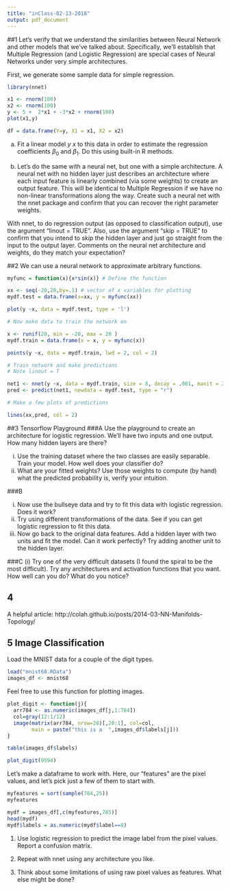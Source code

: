 ```yaml
---
title: "inClass-02-13-2018"
output: pdf_document
---
```


##1
Let's verify that we understand the similarities between Neural Network and other models that we've talked about. Specifically, we'll establish that Multiple Regression (and Logistic Regression) are special cases of Neural Networks under very simple architectures.

First, we generate some sample data for simple regression.
```r
library(nnet)

x1 <- rnorm(100)
x2 <- rnorm(100)
y <- 5 +  2*x1 + -3*x2 + rnorm(100) 
plot(x1,y)

df = data.frame(Y=y, X1 = x1, X2 = x2)
```

(a) Fit a linear model $y ~ x$ to this data in order to estimate the regression coefficients $\beta_0$ and $\beta_1$. Do this using built-in R methods.

(b) Let's do the same with a neural net, but one with a simple architecture. A neural net with no hidden layer just describes an architecture where each input feature is linearly combined (via some weights) to create an output feature. This will be identical to Multiple Regression if we have no non-linear transformations along the way. Create such a neural net with the nnet package and confirm that you can recover the right parameter weights. 

With nnet, to do regression output (as opposed to classification output), use the argument "linout = TRUE". Also, use the argument "skip = TRUE" to confirm that you intend to _skip_ the hidden layer and just go straight from the input to the output layer. Comments on the neural net architecture and weights, do they match your expectation?


##2
We can use a neural network to approximate arbitrary functions. 

```r

myfunc = function(x){x*sin(x)} # Define the function 

xx <- seq(-20,20,by=.1) # vector of x variables for plotting
mydf.test = data.frame(x=xx, y = myfunc(xx))

plot(y ~x, data = mydf.test, type = 'l')

# Now make data to train the network on

x <- runif(20, min = -20, max = 20 )
mydf.train = data.frame(x = x, y = myfunc(x))

points(y ~x, data = mydf.train, lwd = 2, col = 2)

# Train network and make predictions
# Note linout = T

net1 <- nnet(y ~x, data = mydf.train, size = 8, decay = .001, maxit = 2000, linout = T)
pred <- predict(net1, newdata = mydf.test, type = "r")

# Make a few plots of predictions

lines(xx,pred, col = 2)
```

##3 Tensorflow Playground
###A
Use the playground to create an architecture for logistic regression. We'll have two inputs and one output. How many hidden layers are there?

(i) Use the training dataset where the two classes are easily separable. Train your model. How well does your classifier do?
(ii) What are your fitted weights? Use those weights to compute (by hand) what the predicted probability is, verify your intuition.

###B

(i) Now use the bullseye data and try to fit this data with logistic regression. Does it work?
(ii) Try using different transformations of the data. See if you can get logistic regression to fit this data.
(iii) Now go back to the original data features. Add a hidden layer with two units and fit the model. Can it work perfectly? Try adding another unit to the hidden layer.

###C
(i) Try one of the very difficult datasets (I found the spiral to be the most difficult). Try any architectures and activation functions that you want. How well can you do? What do you notice?

## 4
A helpful article: http://colah.github.io/posts/2014-03-NN-Manifolds-Topology/

## 5 Image Classification

Load the MNIST data for a couple of the digit types.
```r
load("mnist68.RData")
images_df <- mnist68
```

Feel free to use this function for plotting images.
```r
plot_digit <- function(j){
  arr784 <- as.numeric(images_df[j,1:784])
  col=gray(12:1/12)
  image(matrix(arr784, nrow=28)[,28:1], col=col, 
        main = paste("this is a  ",images_df$labels[j]))
}

table(images_df$labels)

plot_digit(9594)
```

Let's make a dataframe to work with. Here, our "features" are the pixel values, and let's pick just a few of them to start with.

```r

myfeatures = sort(sample(784,25))
myfeatures

mydf = images_df[,c(myfeatures,785)]
head(mydf)
mydf$labels = as.numeric(mydf$label==8)
```

1. Use logistic regression to predict the image label from the pixel values. Report a confusion matrix.

2. Repeat with nnet using any architecture you like. 

3. Think about some limitations of using raw pixel values as features. What else might be done?